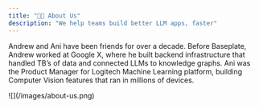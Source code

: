 ```yaml
---
title: "👨‍🍳 About Us"
description: "We help teams build better LLM apps, faster"
---
```


Andrew and Ani have been friends for over a decade. Before Baseplate, Andrew
worked at Google X, where he built backend infrastructure that handled TB’s of
data and connected LLMs to knowledge graphs. Ani was the Product Manager for
Logitech Machine Learning platform, building Computer Vision features that ran in millions of devices. 

<Frame>![](/images/about-us.png)</Frame>
